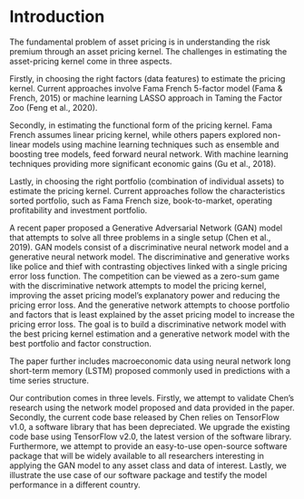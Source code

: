 # Introduction

The fundamental problem of asset pricing is in understanding
the risk premium through an asset pricing kernel.
The challenges in estimating the asset-pricing kernel come
in three aspects.

Firstly, in choosing the right factors (data features) to
estimate the pricing kernel.
Current approaches involve Fama French 5-factor model (Fama
& French, 2015) or machine learning LASSO approach in Taming
the Factor Zoo (Feng et al., 2020).

Secondly, in estimating the functional form of the pricing
kernel.
Fama French assumes linear pricing kernel, while others
papers explored non-linear models using machine learning
techniques such as ensemble and boosting tree models, feed
forward neural network.  With machine learning techniques
providing more significant economic gains (Gu et al., 2018).

Lastly, in choosing the right portfolio (combination of
individual assets) to estimate the pricing kernel.
Current approaches follow the characteristics sorted
portfolio, such as Fama French size, book-to-market,
operating profitability and investment portfolio.

A recent paper proposed a Generative Adversarial Network
(GAN) model that attempts to solve all three problems in a
single setup (Chen et al., 2019).
GAN models consist of a discriminative neural network model
and a generative neural network model. The discriminative
and generative works like police and thief with contrasting
objectives linked with a single pricing error loss function.
The competition can be viewed as a zero-sum game with the
discriminative network attempts to model the pricing
kernel, improving the asset pricing model's explanatory
power and reducing the pricing error loss. And the
generative network attempts to choose portfolio and factors
that is least explained by the asset pricing model to
increase the pricing error loss.
The goal is to build a discriminative network model with the
best pricing kernel estimation and a generative network
model with the best portfolio and factor construction.

The paper further includes macroeconomic data using neural
network long short-term memory (LSTM) proposed commonly used in
predictions with a time series structure.

Our contribution comes in three levels.
Firstly, we attempt to validate Chen's research using the
network model proposed and data provided in the paper.
Secondly, the current code base released by Chen relies on 
TensorFlow v1.0, a software library that has been depreciated.
We upgrade the existing code base using TensorFlow v2.0,
the latest version of the software library.
Furthermore, we attempt to provide an easy-to-use
open-source software package that will be widely available
to all researchers interesting in applying the GAN model to
any asset class and data of interest.
Lastly, we illustrate the use case of our software package
and testify the model performance in a different country. 
